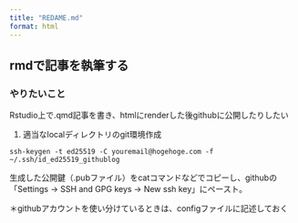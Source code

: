 ---
title: "REDAME.md"
format: html
---

## rmdで記事を執筆する

### やりたいこと

Rstudio上で.qmd記事を書き、htmlにrenderした後githubに公開したりしたい

1.  適当なlocalディレクトリのgit環境作成

```         
ssh-keygen -t ed25519 -C youremail@hogehoge.com -f ~/.ssh/id_ed25519_githublog
```

生成した公開鍵（.pubファイル）をcatコマンドなどでコピーし、githubの「Settings -\> SSH and GPG keys -\> New ssh key」にペースト。

＊githubアカウントを使い分けているときは、configファイルに記述しておく
